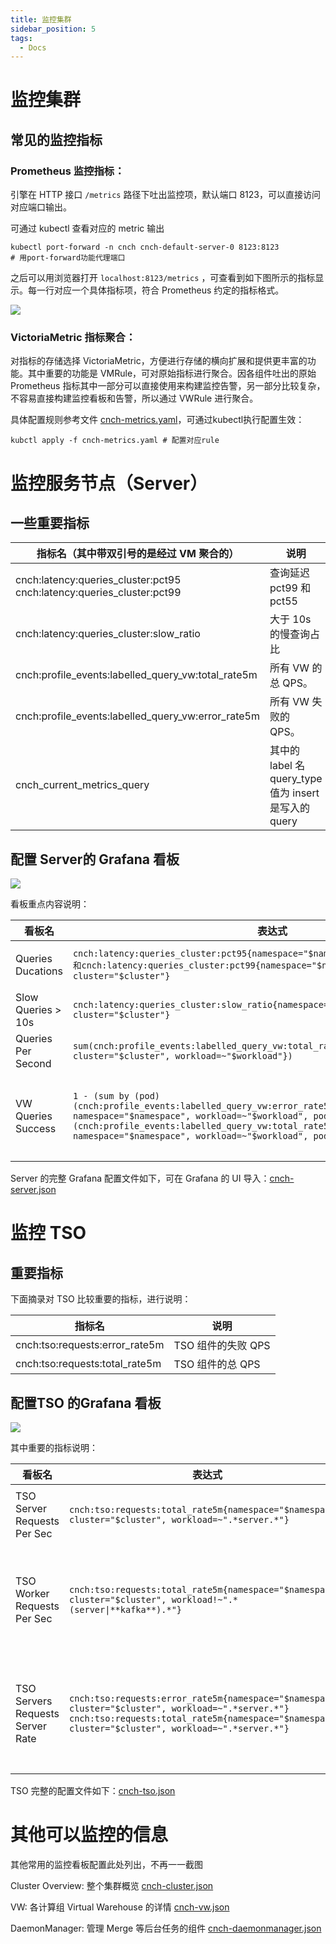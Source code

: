 ```yaml
---
title: 监控集群
sidebar_position: 5
tags:
  - Docs
---
```


# 监控集群

## 常见的监控指标

### Prometheus 监控指标：

引擎在 HTTP 接口 `/metrics` 路径下吐出监控项，默认端口 8123，可以直接访问对应端口输出。

可通过 kubectl 查看对应的 metric 输出

```
kubectl port-forward -n cnch cnch-default-server-0 8123:8123
# 用port-forward功能代理端口

```

之后可以用浏览器打开 `localhost:8123/metrics` ，可查看到如下图所示的指标显示。每一行对应一个具体指标项，符合 Prometheus 约定的指标格式。

![](./assets/monitoring/boxcnMqU9e8xvq46v7IH9ORtLCf.png)

### VictoriaMetric 指标聚合：

对指标的存储选择 VictoriaMetric，方便进行存储的横向扩展和提供更丰富的功能。其中重要的功能是 VMRule，可对原始指标进行聚合。因各组件吐出的原始 Prometheus 指标其中一部分可以直接使用来构建监控告警，另一部分比较复杂，不容易直接构建监控看板和告警，所以通过 VWRule 进行聚合。

具体配置规则参考文件 [cnch-metrics.yaml](../assets/monitoring/cnch-metrics.yaml)，可通过kubectl执行配置生效：

```
kubctl apply -f cnch-metrics.yaml # 配置对应rule
```

# 监控服务节点（Server）

## 一些重要指标

| 指标名（其中带双引号的是经过 VM 聚合的）                              | 说明                                                  |
| --------------------------------------------------------------------- | ----------------------------------------------------- |
| cnch:latency:queries_cluster:pct95 cnch:latency:queries_cluster:pct99 | 查询延迟 pct99 和 pct55                               |
| cnch:latency:queries_cluster:slow_ratio                               | 大于 10s 的慢查询占比                                 |
| cnch:profile_events:labelled_query_vw:total_rate5m                    | 所有 VW 的总 QPS。                                    |
| cnch:profile_events:labelled_query_vw:error_rate5m                    | 所有 VW 失败的 QPS。                                  |
| cnch_current_metrics_query                                            | 其中的 label 名 query_type 值为 insert 是写入的 query |

## 配置 Server的 Grafana 看板

![](./assets/monitoring/boxcnvwueXWFISCRgsRJ66J2vKb.jpeg)

看板重点内容说明：

| 看板名             | 表达式                                                                                                                                                                                                                                                                                                      | 说明                                                     |
| ------------------ | ----------------------------------------------------------------------------------------------------------------------------------------------------------------------------------------------------------------------------------------------------------------------------------------------------------- | -------------------------------------------------------- |
| Queries Ducations  | `cnch:latency:queries_cluster:pct95{namespace="$namespace", cluster="$cluster"}和cnch:latency:queries_cluster:pct99{namespace="$namespace", cluster="$cluster"}`                                                                                                                                            | 查询延迟的 P99 和 P95 值。                               |
| Slow Queries > 10s | `cnch:latency:queries_cluster:slow_ratio{namespace="$namespace", cluster="$cluster"}`                                                                                                                                                                                                                       | 大于 10s 的慢查询占比                                    |
| Queries Per Second | `sum(cnch:profile_events:labelled_query_vw:total_rate5m{namespace="$namespace", cluster="$cluster", workload=~"$workload"})`                                                                                                                                                                                | 所有 VW 的总 QPS。                                       |
| VW Queries Success | `1 - (sum by (pod) (cnch:profile_events:labelled_query_vw:error_rate5m{cluster="$cluster", namespace="$namespace", workload=~"$workload", pod=~"$pod"}) sum by (pod) (cnch:profile_events:labelled_query_vw:total_rate5m{cluster="$cluster", namespace="$namespace", workload=~"$workload", pod=~"$pod"}))` | 使用 error_rate5m 和 total_rate5m 相减和除后，得到成功率 |

Server 的完整 Grafana 配置文件如下，可在 Grafana 的 UI 导入：[cnch-server.json](./assets/monitoring/cnch-server.json)

# 监控 TSO

## 重要指标

下面摘录对 TSO 比较重要的指标，进行说明：

| 指标名                         | 说明               |
| ------------------------------ | ------------------ |
| cnch:tso:requests:error_rate5m | TSO 组件的失败 QPS |
| cnch:tso:requests:total_rate5m | TSO 组件的总 QPS   |

## 配置TSO 的Grafana 看板

![](./assets/monitoring/boxcn3CLoRUlpCEDJnEy8f6dxPe.jpeg)

其中重要的指标说明：

| 看板名                           | 表达式                                                                                                                                                                                                  | 说明                                                      |
| -------------------------------- | ------------------------------------------------------------------------------------------------------------------------------------------------------------------------------------------------------- | --------------------------------------------------------- |
| TSO Server Requests Per Sec      | `cnch:tso:requests:total_rate5m{namespace="$namespace", cluster="$cluster", workload=~".*server.*"}`                                                                                                    | Server 组件对 TSO 查询的的 QPS                            |
| TSO Worker Requests Per Sec      | `cnch:tso:requests:total_rate5m{namespace="$namespace", cluster="$cluster", workload!~".*(server\|**kafka**).*"}`                                                                                       | 去除 server 和 kafka，只看各 worker 对 TSO 的请求 QPS     |
| TSO Servers Requests Server Rate | `cnch:tso:requests:error_rate5m{namespace="$namespace", cluster="$cluster", workload=~".*server.*"} cnch:tso:requests:total_rate5m{namespace="$namespace", cluster="$cluster", workload=~".*server.*"}` | 用 error_rate 和 total_rate 相除，过滤出 TSO 查询的失败率 |

TSO 完整的配置文件如下：[cnch-tso.json](./assets/monitoring/cnch-tso.json)

# 其他可以监控的信息

其他常用的监控看板配置此处列出，不再一一截图

Cluster Overview: 整个集群概览 [cnch-cluster.json](./assets/monitoring/cnch-cluster.json)

VW: 各计算组 Virtual Warehouse 的详情 [cnch-vw.json](./assets/monitoring/cnch-vw.json)

DaemonManager: 管理 Merge 等后台任务的组件 [cnch-daemonmanager.json](./assets/monitoring/cnch-daemonmanager.json)
